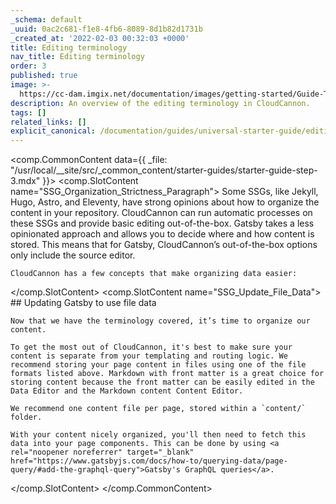 ```yaml
---
_schema: default
_uuid: 0ac2c681-f1e8-4fb6-8089-8d1b82d1731b
_created_at: '2022-02-03 00:32:03 +0000'
title: Editing terminology
nav_title: Editing terminology
order: 3
published: true
image: >-
  https://cc-dam.imgix.net/documentation/images/getting-started/Guide-Thumbnails/CloudCannon-Getting-Started-Thumbnail-Gatsby.png
description: An overview of the editing terminology in CloudCannon.
tags: []
related_links: []
explicit_canonical: /documentation/guides/universal-starter-guide/editing-terminology/
---
```

<comp.CommonContent data={{ _file: "/usr/local/__site/src/_common_content/starter-guides/starter-guide-step-3.mdx" }}>
  <comp.SlotContent name="SSG_Organization_Strictness_Paragraph">
    Some SSGs, like Jekyll, Hugo, Astro, and Eleventy, have strong opinions about how to organize the content in your repository. CloudCannon can run automatic processes on these SSGs and provide basic editing out-of-the-box. Gatsby takes a less opinionated approach and allows you to decide where and how content is stored. This means that for Gatsby, CloudCannon’s out-of-the-box options only include the source editor.

    CloudCannon has a few concepts that make organizing data easier:
  </comp.SlotContent> <comp.SlotContent name="SSG_Update_File_Data">
    ## Updating Gatsby to use file data

    Now that we have the terminology covered, it’s time to organize our content.

    To get the most out of CloudCannon, it's best to make sure your content is separate from your templating and routing logic. We recommend storing your page content in files using one of the file formats listed above. Markdown with front matter is a great choice for storing content because the front matter can be easily edited in the Data Editor and the Markdown content Content Editor.

    We recommend one content file per page, stored within a `content/` folder.

    With your content nicely organized, you'll then need to fetch this data into your page components. This can be done by using <a rel="noopener noreferrer" target="_blank" href="https://www.gatsbyjs.com/docs/how-to/querying-data/page-query/#add-the-graphql-query">Gatsby's GraphQL queries</a>.
  </comp.SlotContent>
</comp.CommonContent>